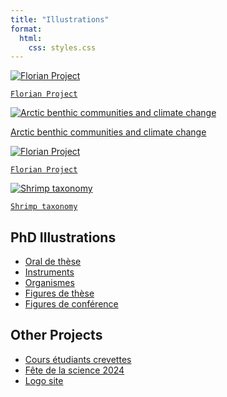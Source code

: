 ```yaml
---
title: "Illustrations"
format: 
  html:
    css: styles.css
---
```


::::::: gallery

<!-- Website logo -->
:::: gallery-item
<a href="General/website_logo.qmd">

<img src="../illustration/PhD/Florian/illustration_press_release.jpg" alt="Florian Project" class="thumbnail"/>

::: caption
`Florian Project`
:::

</a>
::::

<!-- PhD Anais -->
:::: gallery-item
<a href="PhD/Anais/Anais.qmd">

<img src="../illustration/PhD/Anais/V3.2.2.png" alt="Arctic benthic communities and climate change" class="thumbnail"/>

::: caption
Arctic benthic communities and climate change
:::

</a>
::::

<!-- PhD Florian -->

:::: gallery-item
<a href="PhD/Florian/Florian.qmd">

<img src="../illustration/PhD/Florian/illustration_press_release.jpg" alt="Florian Project" class="thumbnail"/>

::: caption
`Florian Project`
:::

</a>
::::

<!-- Shrimp class with students -->

:::: gallery-item
<a href="PhD/Teaching/shrimp_taxonomy.qmd">

<img src="../illustration/PhD/Florian/illustration_press_release.jpg" alt="Shrimp taxonomy" class="thumbnail"/>

::: caption
`Shrimp taxonomy`
:::

</a>
::::




:::::::

::: project-section
<h2>PhD Illustrations</h2>

<ul class="project-list">

<li><a href="PhD/oral_these.qmd">Oral de thèse</a></li>

<li><a href="PhD/instruments.qmd">Instruments</a></li>

<li><a href="PhD/organismes.qmd">Organismes</a></li>

<li><a href="PhD/figures_these.qmd">Figures de thèse</a></li>

<li><a href="PhD/figures_conference.qmd">Figures de conférence</a></li>

</ul>
:::

::: project-section
<h2>Other Projects</h2>

<ul class="project-list">

<li><a href="cours_crevettes.qmd">Cours étudiants crevettes</a></li>

<li><a href="fete_science_2024.qmd">Fête de la science 2024</a></li>

<li><a href="cours_crevettes.qmd">Logo site</a></li>

</ul>
:::
